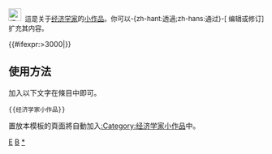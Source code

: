 <div class="notice metadata" id="stub" style="font-size: small;">[[File:Berenike_II.jpg|25px|经济学家]]&nbsp;&nbsp;這是关于[[:Category:经济学家|经济学家]]的[[Wikipedia:小作品|小作品]]。你可以-{zh-hant:透過;zh-hans:通过}-<span class="plainlinks">[{{fullurl:{{FULLPAGENAME}}|action=edit}} 编辑或修订]</span>扩充其内容。</div><includeonly>[[Category:经济学家小作品|{{PAGENAME}}]]{{#ifexpr:{{PAGESIZE:{{FULLPAGENAME}}|R}}>3000|[[Category:字数已超过3000字节的小作品|{{PAGENAME}}]]}}</includeonly><noinclude>

==使用方法==
加入以下文字在條目中即可。
<pre>{{经济学家小作品}}</pre>

置放本模板的頁面將自動加入[[:Category:经济学家小作品]]中。

[[Category:學者小作品模板|E]]
[[Category:經濟小作品模板|B]]
[[Category:經濟學家小作品|*]]
</noinclude>